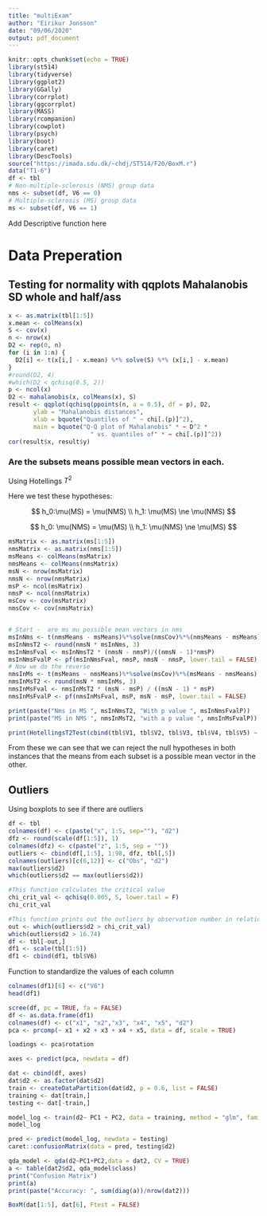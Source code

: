 ---
title: "multiExam"
author: "Eirikur Jonsson"
date: "09/06/2020"
output: pdf_document
---

```{r setup, include=FALSE}
knitr::opts_chunk$set(echo = TRUE)
library(st514)
library(tidyverse)
library(ggplot2)
library(GGally)
library(corrplot)
library(ggcorrplot)
library(MASS)
library(rcompanion)
library(cowplot)
library(psych)
library(boot)
library(caret)
library(DescTools)
source("https://imada.sdu.dk/~chdj/ST514/F20/BoxM.r")
data("T1-6")
df <- tbl
# Non-multiple-sclerosis (NMS) group data
nms <- subset(df, V6 == 0)
# Multiple-sclerosis (MS) group data
ms <- subset(df, V6 == 1)
```

Add Descriptive function here

# Data Preperation

## Testing for normality with qqplots Mahalanobis SD whole and half/ass

```{r}
x <- as.matrix(tbl[1:5])
x.mean <- colMeans(x)
S <- cov(x)
n <- nrow(x)
D2 <- rep(0, n)
for (i in 1:n) {
  D2[i] <- t(x[i,] - x.mean) %*% solve(S) %*% (x[i,] - x.mean)
}
#round(D2, 4)
#which(D2 < qchisq(0.5, 2))
p <- ncol(x)
D2 <- mahalanobis(x, colMeans(x), S)
result <- qqplot(qchisq(ppoints(n, a = 0.5), df = p), D2,
       ylab = "Mahalanobis distances",
       xlab = bquote("Quantiles of " ~ chi[.(p)]^2),
       main = bquote("Q-Q plot of Mahalanobis" * ~ D^2 * 
                       " vs. quantiles of" * ~ chi[.(p)]^2))
cor(result$x, result$y)
```


### Are the subsets means possible mean vectors in each.

Using Hotellings $T^2$

Here we test these hypotheses:

$$
h_0:\mu(MS) = \mu(NMS) \\
h_1: \mu(MS) \ne \mu(NMS)
$$

$$
h_0: \mu(NMS) = \mu(MS) \\
h_1: \mu(NMS) \ne \mu(MS)
$$

```{r}
msMatrix <- as.matrix(ms[1:5])
nmsMatrix <- as.matrix(nms[1:5])
msMeans <- colMeans(msMatrix)
nmsMeans <- colMeans(nmsMatrix)
msN <- nrow(msMatrix)
nmsN <- nrow(nmsMatrix)
msP <- ncol(msMatrix)
nmsP <- ncol(nmsMatrix)
msCov <- cov(msMatrix)
nmsCov <- cov(nmsMatrix)


# Start -  are ms mu possible mean vectors in nms
msInNms <- t(nmsMeans - msMeans)%*%solve(nmsCov)%*%(nmsMeans - msMeans)
msInNmsT2 <- round(nmsN * msInNms, 3)
msInNmsFval <- msInNmsT2 * (nmsN - nmsP)/((nmsN - 1)*nmsP)
msInNmsFvalP <- pf(msInNmsFval, nmsP, nmsN - nmsP, lower.tail = FALSE)
# Now we do the reverse
nmsInMs <- t(msMeans - nmsMeans)%*%solve(msCov)%*%(msMeans - nmsMeans)
nmsInMsT2 <- round(msN * nmsInMs, 3)
nmsInMsFval <- nmsInMsT2 * (msN - msP) / ((msN - 1) * msP)
nmsInMsFvalP <- pf(nmsInMsFval, msP, msN - msP, lower.tail = FALSE)

print(paste("Nms in MS ", msInNmsT2, "With p value ", msInNmsFvalP))
print(paste("MS in NMS ", nmsInMsT2, "with a p value ", nmsInMsFvalP))

print(HotellingsT2Test(cbind(tbl$V1, tbl$V2, tbl$V3, tbl$V4, tbl$V5) ~ tbl$V6, test = "chi"))
```

From these we can see that we can reject the null hypotheses in both instances that the means from each subset is a possible mean vector in the other.

## Outliers
Using boxplots to see if there are outliers
```{r}
df <- tbl
colnames(df) <- c(paste("x", 1:5, sep=""), "d2")
dfz <- round(scale(df[1:5]), 1)
colnames(dfz) <- c(paste("z", 1:5, sep = ""))
outliers <- cbind(df[,1:5], 1:98, dfz, tbl[,5])
colnames(outliers)[c(6,12)] <- c("Obs", "d2")
max(outliers$d2)
which(outliers$d2 == max(outliers$d2))

#This function calculates the critical value
chi_crit_val <- qchisq(0.005, 5, lower.tail = F)
chi_crit_val

#This function prints out the outliers by observation number in relation to the treshold of 16.74
out <- which(outliers$d2 > chi_crit_val)
which(outliers$d2 > 16.74)
df <- tbl[-out,]
df1 <- scale(tbl[1:5])
df1 <- cbind(df1, tbl$V6)
```

Function to standardize the values of each column

```{r}
colnames(df1)[6] <- c("V6")
head(df1)
```

```{r}
scree(df, pc = TRUE, fa = FALSE)
df <- as.data.frame(df1)
colnames(df) <- c("x1", "x2","x3", "x4", "x5", "d2")
pca <- prcomp(~ x1 + x2 + x3 + x4 + x5, data = df, scale = TRUE)

loadings <- pca$rotation

axes <- predict(pca, newdata = df)
```
```{r}
dat <- cbind(df, axes)
dat$d2 <- as.factor(dat$d2)
train <- createDataPartition(dat$d2, p = 0.6, list = FALSE)
training <- dat[train,]
testing <- dat[-train,]

model_log <- train(d2~ PC1 + PC2, data = training, method = "glm", family = "binomial")
model_log

pred <- predict(model_log, newdata = testing)
caret::confusionMatrix(data = pred, testing$d2)
```


```{r}
qda_model <- qda(d2~PC1+PC2,data = dat2, CV = TRUE)
a <- table(dat2$d2, qda_model$class)
print("Confusion Matrix")
print(a)
print(paste("Accuracy: ", sum(diag(a))/nrow(dat2)))
```


```{r}
BoxM(dat[1:5], dat[6], Ftest = FALSE)
```